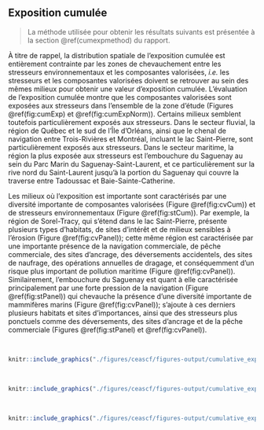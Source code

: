 ## Exposition cumulée {#cumexpresult}

> La méthode utilisée pour obtenir les résultats suivants est présentée à la section \@ref(cumexpmethod) du rapport.

À titre de rappel, la distribution spatiale de l'exposition cumulée est entièrement contrainte par les zones de chevauchement entre les stresseurs environnementaux et les composantes valorisées, *i.e.* les stresseurs et les composantes valorisées doivent se retrouver au sein des mêmes milieux pour obtenir une valeur d'exposition cumulée. L'évaluation de l'exposition cumulée montre que les composantes valorisées sont exposées aux stresseurs dans l'ensemble de la zone d'étude (Figures \@ref(fig:cumExp) et \@ref(fig:cumExpNorm)). Certains milieux semblent toutefois particulièrement exposés aux stresseurs. Dans le secteur fluvial, la région de Québec et le sud de l'Île d'Orléans, ainsi que le chenal de navigation entre Trois-Rivières et Montréal, incluant le lac Saint-Pierre, sont particulièrement exposés aux stresseurs. Dans le secteur maritime, la région la plus exposée aux stresseurs est l'embouchure du Saguenay au sein du Parc Marin du Saguenay-Saint-Laurent, et ce particulièrement sur la rive nord du Saint-Laurent jusqu'à la portion du Saguenay qui couvre la traverse entre Tadoussac et Baie-Sainte-Catherine. 

Les milieux où l'exposition est importante sont caractérisés par une diversité importante de composantes valorisées (Figure \@ref(fig:cvCum)) et de stresseurs environnementaux (Figure \@ref(fig:stCum)). Par exemple, la région de Sorel-Tracy, qui s'étend dans le lac Saint-Pierre, présente plusieurs types d'habitats, de sites d'intérêt et de milieux sensibles à l'érosion (Figure \@ref(fig:cvPanel)); cette même région est caractérisée par une importante présence de la navigation commerciale, de pêche commerciale, des sites d'ancrage, des déversements accidentels, des sites de naufrage, des opérations annuelles de dragage, et conséquemment d'un risque plus important de pollution maritime (Figure \@ref(fig:cvPanel)). Similairement, l'embouchure du Saguenay est quant à elle caractérisée principalement par une forte pression de la navigation (Figure \@ref(fig:stPanel)) qui chevauche la présence d'une diversité importante de mammifères marins (Figure \@ref(fig:cvPanel)); s'ajoute à ces derniers plusieurs habitats et sites d'importances, ainsi que des stresseurs plus ponctuels comme des déversements, des sites d'ancrage et de la pêche commerciale (Figures \@ref(fig:stPanel) et \@ref(fig:cvPanel)).

<br/>

```r
knitr::include_graphics("./figures/ceascf/figures-output/cumulative_exposure.png")
```

<br/>

```r
knitr::include_graphics("./figures/ceascf/figures-output/cumulative_exposure_norm.png")
```

<br/>

```r
knitr::include_graphics("./figures/ceascf/figures-output/cumulative_exposure_panel.png")
```

<br/>
